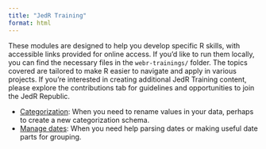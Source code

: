 ```yaml
---
title: "JedR Training"
format: html
---
```


These modules are designed to help you develop specific R skills, with accessible links provided for online access. If you'd like to run them locally, you can find the necessary files in the `webr-trainings/` folder. The topics covered are tailored to make R easier to navigate and apply in various projects. If you're interested in creating additional JedR Training content, please explore the contributions tab for guidelines and opportunities to join the JedR Republic.

- [Categorization](/training/jedr-categorization.html): When you need to rename values in your data, perhaps to create a new categorization schema. 
- [Manage dates](/training/jedr-manage-dates.html): When you need help parsing dates or making useful date parts for grouping.